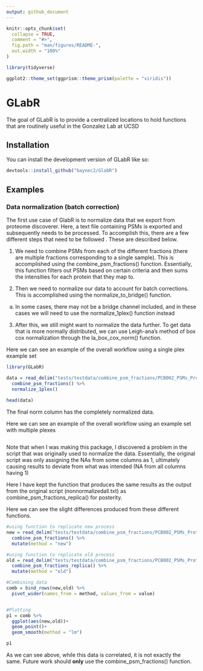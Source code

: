 ```yaml
---
output: github_document
---
```


<!-- README.md is generated from README.Rmd. Please edit that file -->

```r
knitr::opts_chunk$set(
  collapse = TRUE,
  comment = "#>",
  fig.path = "man/figures/README-",
  out.width = "100%"
)

library(tidyverse)

ggplot2::theme_set(ggprism::theme_prism(palette = "viridis"))

```

# GLabR

<!-- badges: start -->
<!-- badges: end -->

The goal of GLabR is to provide a centralized locations to hold functions that are routinely useful in the Gonzalez Lab at UCSD

## Installation

You can install the development version of GLabR like so:

```r
devtools::install_github("baynec2/GlabR")
```

## Examples

### Data normalization (batch correction)

The first use case of GlabR is to normalize data that we export from proteome discoverer. Here, a text file containing PSMs is exported and subsequently needs to be processed. To accomplish this, there are a few different steps that need to be followed . These are described below. 

1. We need to combine PSMs from each of the different fractions (there are multiple fractions corresponding to a single sample). This is accomplished using the combine_psm_fractions() function. Essentially, this function filters out PSMs based on certain criteria and then sums the intensities for each protein that they map to.

2. Then we need to normalize our data to account for batch corrections. This is accomplished using the normalize_to_bridge() function. 

  a. In some cases, there may not be a bridge channel included, and in these cases we will need to use the normalize_1plex() function instead

3. After this, we still might want to normalize the data further. To get data that is more normally distributed, we can use Leigh-ana's method of box cox normalization through the la_box_cox_norm() function. 


Here we can see an example of the overall workflow using a single plex example set

```r
library(GLabR)

data = read_delim("tests/testdata/combine_psm_fractions/PCB002_PSMs_Proteodiscover_output.txt") %>% 
  combine_psm_fractions() %>% 
  normalize_1plex()
 
head(data)                   
```


The final norm column has the completely normalized data. 



Here we can see an example of the overall workflow using an example set with multiple plexes 

```r

```


Note that when I was making this package, I discovered a problem in the script that was originally used to normalize the data. Essentially, the original script was only assigning the NAs from some columns as 1, ultimately causing results to deviate from what was intended (NA from all columns having 1)

Here I have kept the function that produces the same results as the output from the original script (nonnormalizedall.txt) as combine_psm_fractions_replica() for posterity. 


Here we can see the slight differences produced from these different functions. 
```r
#using function to replicate new process
new = read_delim("tests/testdata/combine_psm_fractions/PCB002_PSMs_Proteodiscover_output.txt") %>% 
  combine_psm_fractions() %>% 
  mutate(method = "new")

#using function to replicate old process
old = read_delim("tests/testdata/combine_psm_fractions/PCB002_PSMs_Proteodiscover_output.txt") %>% 
  combine_psm_fractions_replica() %>% 
  mutate(method = "old")

#Combining data
comb = bind_rows(new,old) %>% 
  pivot_wider(names_from = method, values_from = value)


#Plotting
p1 = comb %>% 
  ggplot(aes(new,old))+
  geom_point()+
  geom_smooth(method = "lm")

p1
```

As we can see above, while this data is correlated, it is not exactly the same. Future work should **only** use the combine_psm_fractions() function. 

